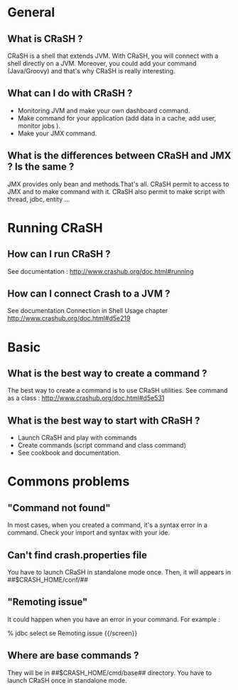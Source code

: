 = General =

== What is CRaSH ? ==

CRaSH is a shell that extends JVM. With CRaSH, you will connect with a shell directly on a JVM.
Moreover, you could add your command (Java/Groovy) and that's why CRaSH is really interesting.

== What can I do with CRaSH ? ==

* Monitoring JVM and make your own dashboard command.
* Make command for your application (add data in a cache, add user, monitor jobs ).
* Make your JMX command.

== What is the differences between CRaSH and JMX ? Is the same ? ==

JMX provides only bean and methods.That's all.
CRaSH permit to access to JMX and to make command with it.
CRaSH also permit to make script with thread, jdbc, entity ...

= Running CRaSH =

== How can I run CRaSH ? ==

See documentation : [[http://www.crashub.org/doc.html#running]]

== How can I connect Crash to a JVM ? ==

See documentation Connection in Shell Usage chapter  [[http://www.crashub.org/doc.html#d5e219]]

= Basic =

== What is the best way to create a command ? ==

The best way to create a command is to use CRaSH utilities.
See command as a class : [[http://www.crashub.org/doc.html#d5e531]]

== What is the best way to start with CRaSH ? ==

* Launch CRaSH and play with commands
* Create commands (script command and class command)
* See cookbook and documentation.


= Commons problems =

== "Command not found" ==

In most cases, when you created a command, it's a syntax error in a command.
Check your import and syntax with your ide.

== Can't find crash.properties file ==

You have to launch CRaSH in standalone mode once.
Then, it will appears in ##$CRASH_HOME/conf/##

== "Remoting issue" ==

It could happen when you have an error in your command.
For example :

{{screen}}
% jdbc select se
Remoting issue
{{/screen}}

== Where are base commands ? ==

They will be in ##$CRASH_HOME/cmd/base## directory.
You have to launch CRaSH once in standalone mode.


